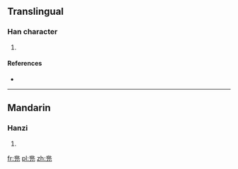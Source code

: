 ==Translingual==

===Han character===
{{Han char|rn=10|rad=儿|as=10|sn=12|four=|canj=LMMU}}

# {{defn|Han|sort=儿10}}

====References====
* {{Han ref|kx=0125.211|dkj=01393|dj=0266.050|hdz=10274.030|uh=5160|ud=20832}}

----

==Mandarin==

===Hanzi===
{{cmn-hanzi|pin=[[dōu]] ([[dou1]])|wg=tou<sup>1</sup>}}

# {{defn|lang=cmn|sort=儿10}}

[[fr:兠]]
[[pl:兠]]
[[zh:兠]]